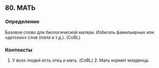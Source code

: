 ## 80. МАТЬ
### Определение
Базовое слово для биологической матери. Избегать фамильярных или «детских» слов (<i>папа </i>и т.д.). (CoBL)

### Контексты
1. У всех людей есть отец и мать. (CoBL) 2. Мать кормит младенца.

